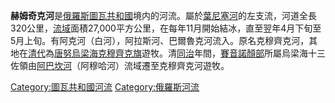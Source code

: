 {{Unreferenced|time=2017-07-10T18:45:24+00:00}}
{{refimprove|time=2015-04-29T11:56:51+00:00}}

'''赫姆奇克河'''是[[俄羅斯|俄羅斯]][[圖瓦共和國|圖瓦共和國]]境内的河流。屬於[[葉尼塞河|葉尼塞河]]的左支流，河道全長320公里，[[流域|流域]]面積27,000平方公里，在每年11月開始結冰，直至翌年4月下旬至5月上旬。有阿克河（白河），阿拉斯河、巴爾魯克河流入。原名克穆齊克河，其地在[[清代|清代]]為[[唐努烏梁海|唐努烏梁海]][[克穆齊克旗|克穆齊克旗]]遊牧。清[[同治|同治]]年間，[[賽音諾顏部|賽音諾顏部]]所屬烏梁海十三佐領由[[阿巴坎河|阿巴坎河]]（阿穆哈河）流域遷至克穆齊克河遊牧。

{{葉尼塞河}}
[[Category:圖瓦共和國河流|Category:圖瓦共和國河流]]
[[Category:俄羅斯河流|Category:俄羅斯河流]]

{{Russia-geo-stub}}